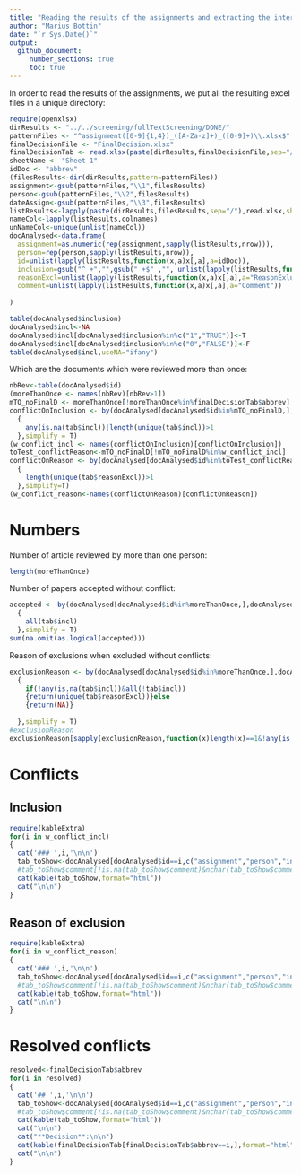 ```yaml
---
title: "Reading the results of the assignments and extracting the interesting data (example of a full-text screening exercise)"
author: "Marius Bottin"
date: "`r Sys.Date()`"
output: 
  github_document:
     number_sections: true
     toc: true
---
```



In order to read the results of the assignments, we put all the resulting excel files in a unique directory:



```r
require(openxlsx)
dirResults <- "../../screening/fullTextScreening/DONE/"
patternFiles <- "^assignment([0-9]{1,4})_([A-Za-z]+)_([0-9]+)\\.xlsx$"
finalDecisionFile <- "FinalDecision.xlsx"
finalDecisionTab <- read.xlsx(paste(dirResults,finalDecisionFile,sep="/"))
sheetName <- "Sheet 1"
idDoc <- "abbrev"
(filesResults<-dir(dirResults,pattern=patternFiles))
assignment<-gsub(patternFiles,"\\1",filesResults)
person<-gsub(patternFiles,"\\2",filesResults)
dateAssign<-gsub(patternFiles,"\\3",filesResults)
listResults<-lapply(paste(dirResults,filesResults,sep="/"),read.xlsx,sheet=sheetName)
nameCol<-lapply(listResults,colnames)
unNameCol<-unique(unlist(nameCol))
docAnalysed<-data.frame(
  assignment=as.numeric(rep(assignment,sapply(listResults,nrow))),
  person=rep(person,sapply(listResults,nrow)),
  id=unlist(lapply(listResults,function(x,a)x[,a],a=idDoc)),
  inclusion=gsub("^ +","",gsub(" +$" ,"", unlist(lapply(listResults,function(x,a)x[,a],a="Inclusion")))),
  reasonExcl=unlist(lapply(listResults,function(x,a)x[,a],a="ReasonExlusion")),
  comment=unlist(lapply(listResults,function(x,a)x[,a],a="Comment"))
  
)

table(docAnalysed$inclusion)
docAnalysed$incl<-NA
docAnalysed$incl[docAnalysed$inclusion%in%c("1","TRUE")]<-T
docAnalysed$incl[docAnalysed$inclusion%in%c("0","FALSE")]<-F
table(docAnalysed$incl,useNA="ifany")
```
Which are the documents which were reviewed more than once:

```r
nbRev<-table(docAnalysed$id)
(moreThanOnce <- names(nbRev)[nbRev>1])
mTO_noFinalD <- moreThanOnce[!moreThanOnce%in%finalDecisionTab$abbrev]
conflictOnInclusion <- by(docAnalysed[docAnalysed$id%in%mTO_noFinalD,],docAnalysed$id[docAnalysed$id%in%mTO_noFinalD],function(tab)
  {
    any(is.na(tab$incl))|length(unique(tab$incl))>1
  },simplify = T)
(w_conflict_incl <- names(conflictOnInclusion)[conflictOnInclusion])
toTest_conflictReason<-mTO_noFinalD[!mTO_noFinalD%in%w_conflict_incl]
conflictOnReason <- by(docAnalysed[docAnalysed$id%in%toTest_conflictReason,],docAnalysed$id[docAnalysed$id%in%toTest_conflictReason],function(tab)
  {
    length(unique(tab$reasonExcl))>1
  },simplify=T)
(w_conflict_reason<-names(conflictOnReason)[conflictOnReason])
```

# Numbers


Number of article reviewed by more than one person:
```r
length(moreThanOnce)
```

Number of papers accepted without conflict:
```r
accepted <- by(docAnalysed[docAnalysed$id%in%moreThanOnce,],docAnalysed$id[docAnalysed$id%in%moreThanOnce],function(tab)
  {
    all(tab$incl)
  },simplify = T)
sum(na.omit(as.logical(accepted)))
```

Reason of exclusions when excluded without conflicts:
```r
exclusionReason <- by(docAnalysed[docAnalysed$id%in%moreThanOnce,],docAnalysed$id[docAnalysed$id%in%moreThanOnce],function(tab)
  {
    if(!any(is.na(tab$incl))&all(!tab$incl))
    {return(unique(tab$reasonExcl))}else
    {return(NA)}
  
  },simplify = T)
#exclusionReason
exclusionReason[sapply(exclusionReason,function(x)length(x)==1&!any(is.na(x)))]
```





# Conflicts

## Inclusion 

```r
require(kableExtra)
for(i in w_conflict_incl)
{
  cat('### ',i,'\n\n')
  tab_toShow<-docAnalysed[docAnalysed$id==i,c("assignment","person","incl","reasonExcl","comment")]
  #tab_toShow$comment[!is.na(tab_toShow$comment)&nchar(tab_toShow$comment)>50]<-paste(substr(tab_toShow$comment[!is.na(tab_toShow$comment)&nchar(tab_toShow$comment)>50],1,46),"...")
  cat(kable(tab_toShow,format="html"))
  cat("\n\n")
}
```

## Reason of exclusion

```r
require(kableExtra)
for(i in w_conflict_reason)
{
  cat('### ',i,'\n\n')
  tab_toShow<-docAnalysed[docAnalysed$id==i,c("assignment","person","incl","reasonExcl","comment")]
  #tab_toShow$comment[!is.na(tab_toShow$comment)&nchar(tab_toShow$comment)>50]<-paste(substr(tab_toShow$comment[!is.na(tab_toShow$comment)&nchar(tab_toShow$comment)>50],1,46),"...")
  cat(kable(tab_toShow,format="html"))
  cat("\n\n")
}
```


# Resolved conflicts

```r
resolved<-finalDecisionTab$abbrev
for(i in resolved)
{
  cat('## ',i,'\n\n')
  tab_toShow<-docAnalysed[docAnalysed$id==i,c("assignment","person","incl","reasonExcl","comment")]
  #tab_toShow$comment[!is.na(tab_toShow$comment)&nchar(tab_toShow$comment)>50]<-paste(substr(tab_toShow$comment[!is.na(tab_toShow$comment)&nchar(tab_toShow$comment)>50],1,46),"...")
  cat(kable(tab_toShow,format="html"))
  cat("\n\n")
  cat("**Decision**:\n\n")
  cat(kable(finalDecisionTab[finalDecisionTab$abbrev==i,],format="html"))
  cat("\n\n")
}
```